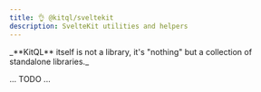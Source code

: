 ```yaml
---
title: 👌 @kitql/sveltekit
description: SvelteKit utilities and helpers
---
```



<Aside type="tip">
	_**KitQL** itself is not a library, it's "nothing" but a collection of standalone libraries._
</Aside>

... TODO ...
